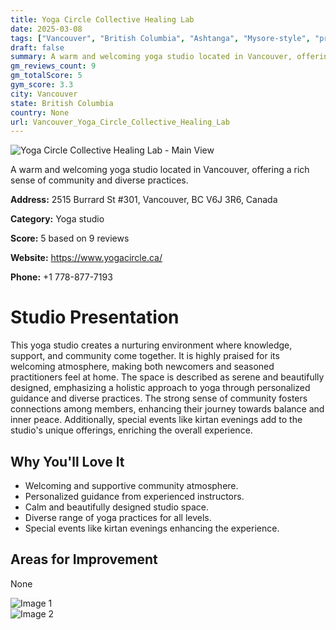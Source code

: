 ```yaml
---
title: Yoga Circle Collective Healing Lab
date: 2025-03-08
tags: ["Vancouver", "British Columbia", "Ashtanga", "Mysore-style", "pranayama", "community", "atmosphere", "Vancouver"]  
draft: false
summary: A warm and welcoming yoga studio located in Vancouver, offering a rich sense of community and diverse practices.
gm_reviews_count: 9
gm_totalScore: 5
gym_score: 3.3
city: Vancouver
state: British Columbia
country: None
url: Vancouver_Yoga_Circle_Collective_Healing_Lab
---
```


<div className="aspect-[16/9] relative my-8">
  <img 
    src="https://lh5.googleusercontent.com/p/AF1QipNHWOjAWS7PVkRpkcyd-hoKbgbGw5VA7uv-XOdN=w1920-h1080-k-no"
    alt="Yoga Circle Collective Healing Lab - Main View"
    className="object-cover absolute inset-0 w-full h-full rounded-lg"
  />
</div>

A warm and welcoming yoga studio located in Vancouver, offering a rich sense of community and diverse practices.

**Address:** 2515 Burrard St #301, Vancouver, BC V6J 3R6, Canada

**Category:** Yoga studio

**Score:** 5 based on 9 reviews

**Website:** https://www.yogacircle.ca/

**Phone:** +1 778-877-7193

# Studio Presentation

This yoga studio creates a nurturing environment where knowledge, support, and community come together. It is highly praised for its welcoming atmosphere, making both newcomers and seasoned practitioners feel at home. The space is described as serene and beautifully designed, emphasizing a holistic approach to yoga through personalized guidance and diverse practices. The strong sense of community fosters connections among members, enhancing their journey towards balance and inner peace. Additionally, special events like kirtan evenings add to the studio's unique offerings, enriching the overall experience.

## Why You'll Love It

- Welcoming and supportive community atmosphere.
- Personalized guidance from experienced instructors.
- Calm and beautifully designed studio space.
- Diverse range of yoga practices for all levels.
- Special events like kirtan evenings enhancing the experience.

## Areas for Improvement

None

<div className="grid grid-cols-1 xl:grid-cols-2 gap-4 my-8">
<div className="aspect-[4/3] relative"><img src="https://lh5.googleusercontent.com/p/AF1QipNhni_rtSODE7PUn2eSsitMn7ihxrYkW_9enxJH=w1920-h1080-k-no" alt="Image 1" className="object-cover absolute inset-0 w-full h-full rounded-lg" /></div>
<div className="aspect-[4/3] relative"><img src="https://streetviewpixels-pa.googleapis.com/v1/thumbnail?panoid=K1FIgW9csd6N6jgkEKIn4A&cb_client=maps_sv.tactile.gps&w=203&h=100&yaw=267.81866&pitch=0&thumbfov=100" alt="Image 2" className="object-cover absolute inset-0 w-full h-full rounded-lg" /></div>
</div>